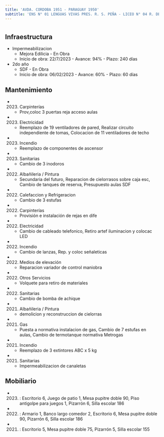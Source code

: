 ```yaml
---
title: 'AVDA. CORDOBA 1951 - PARAGUAY 1950'
subtitle: 'ENS N° 01 LENGUAS VIVAS PRES. R. S. PEÑA - LICEO N° 04 R. DE ESCALADA DE SAN MARTIN - ESEA  DANZA RAMICONE  FOLKLORE N° 21 - ESC. DE COM. N° 10 ISLAS MALVINAS'
---
```


#
## Infraestructura

* Impermeabilizacion 
    + Mejora Edilicia - En Obra 
    + Inicio de obra: 22/7/2023 - Avance: 94% - Plazo: 240 días 


* 2do año 
    + SDF - En Obra 
    + Inicio de obra: 06/02/2023 - Avance: 60% - Plazo: 60 días 






## Mantenimiento

*  (2023) Carpinterías 
    + Prov,coloc 3 puertas reja acceso aulas

*  (2023) Electricidad 
    + Reemplazo de 19 ventiladores de pared, Realizar circuito independiente de tomas, Colocacion de 11 ventiladores de techo

*  (2023) Incendio 
    + Reemplazo de componentes de ascensor

*  (2023) Sanitarias 
    + Cambio de 3 inodoros

*  (2022) Albañileria / Pintura 
    + Secundaria del futuro, Reparacion de cielorrasos sobre caja esc, Cambio de tanques de reserva, Presupuesto aulas SDF

*  (2022) Calefaccion y Refrigeracion 
    + Cambio de 3 estufas

*  (2022) Carpinterías 
    + Provisión e instalación de rejas en dife

*  (2022) Electricidad 
    + Cambio de cableado telefonico, Retiro artef iluminacion y colocac LED

*  (2022) Incendio 
    + Cambio de lanzas, Rep. y coloc señaleticas

*  (2022) Medios de elevación 
    + Reparacion variador de control  maniobra

*  (2022) Otros Servicios 
    + Volquete para retiro de materiales

*  (2022) Sanitarias 
    + Cambio de bomba de achique

*  (2021) Albañileria / Pintura 
    + demolicion y reconstruccion de cielorras

*  (2021) Gas 
    + Puesta a normativa instalacion de gas, Cambio de 7 estufas en aulas, Cambio de termotanque normativa Metrogas

*  (2021) Incendio 
    + Reemplazo de 3 extintores ABC x 5 kg

*  (2021) Sanitarias 
    + Impermeabilizacion de canaletas





## Mobiliario

*  (2023) : Escritorio 6, Juego de patio 1, Mesa pupitre doble 90, Piso antigolpe para juegos 1, Pizarrón 6, Silla escolar 186 

*  (2022) : Armario 1, Banco largo comedor 2, Escritorio 6, Mesa pupitre doble 90, Pizarrón 6, Silla escolar 186 

*  (2021) : Escritorio 5, Mesa pupitre doble 75, Pizarrón 5, Silla escolar 155 



